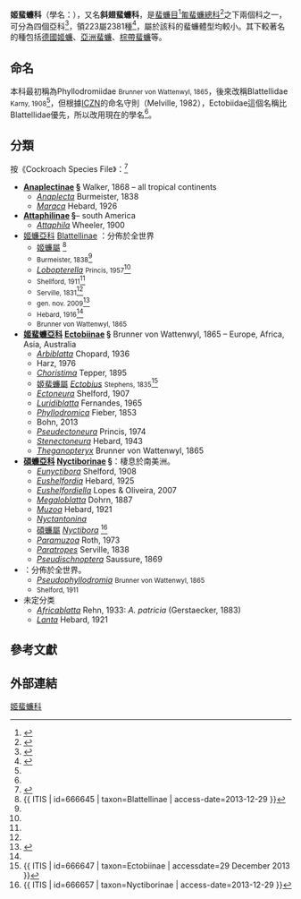 {{Automatic taxobox
 | image = Loboptera decipiens01.jpg
 | image_caption = ''[[Loboptera_decipiens|Loboptera decipiens]]''
 | taxon = Ectobiidae
 | authority = Brunner von Wattenwyl, 1865
 | synonyms=
* Blattellidae <small>Karny, 1908</small>
* Phyllodromiidae <small>Brunner von Wattenwyl, 1865</small>
* Plectopterinae <small>McKittrick, 1964</small>
 | subdivision_ranks = [[屬|屬]]
 | subdivision = [[#分類|見內文]]
}}

'''姬蜚蠊科'''（學名：{{lang|la|Ectobiidae}}），又名'''斜翅蜚蠊科'''{{r|Chai 2017}}，是[[蜚蠊目|蜚蠊目]]<ref name=ITIS_914219>{{ITIS |id=914219 |taxon=Blattodea}}</ref>[[匍蜚蠊總科|匍蜚蠊總科]]<ref name=ITIS_666639>{{ITIS |id=666639 |taxon=Blaberoidea |access-date=2014-10-21 }}</ref>之下兩個科之一，可分為四個亞科<ref name=ITIS_102413>{{ITIS | id=102413 | taxon=Blattellidae | access-date=2013-12-29 }}</ref>，領223屬2381種<ref name=zootaxa_3148>{{cite journal |last1=Beccaloni |first1=G. W. |last2=Eggleton |first2=P.|title=Order Blattodea <small>Brunner von Wattenwyl, 1882</small> |editor1-last=Zhang |editor1-first=Z.-Q. |chapter=Animal biodiversity: An outline of higher-level classification and survey of taxonomic richness |journal={{zootaxa|2011|3148|199|200|PDF}} }}</ref>，屬於該科的蜚蠊體型均較小。其下較著名的種包括[[德國姬蠊|德國姬蠊]]、[[亞洲蜚蠊|亞洲蜚蠊]]、[[棕帶蜚蠊|棕帶蜚蠊]]等。

==命名==
本科最初稱為Phyllodromiidae <small>Brunner von Wattenwyl, 1865</small>，後來改稱Blattellidae <small>Karny, 1908</small><ref name=ITIS_666639 />，但根據[[ICZN|ICZN]]的命名守則（Melville, 1982），Ectobiidae這個名稱比Blattellidae優先，所以改用現在的學名<ref name=zootaxa_3148 />。

==分類==
按《Cockroach Species File》：<ref>{{Cite web |url=http://cockroach.speciesfile.org/Common/basic/Taxa.aspx?TaxonNameID=1174509 |title=''Cockroach Species File'' (retrieved 26 January 2018) |access-date=2018-09-29 |archive-date=2020-11-28 |archive-url=https://web.archive.org/web/20201128194613/http://cockroach.speciesfile.org/Common/basic/Taxa.aspx?TaxonNameID=1174509 |dead-url=no }}</ref>
* '''[[Anaplectinae|Anaplectinae]] §''' Walker, 1868 – all tropical continents
** ''[[Anaplecta|Anaplecta]]'' Burmeister, 1838
** ''[[Maraca_(genus)|Maraca]]'' Hebard, 1926
* '''[[Attaphilinae|Attaphilinae]] §'''– south America
** ''[[Attaphila|Attaphila]]'' Wheeler, 1900
* [[姬蠊亞科|姬蠊亞科]] [[Blattellinae|Blattellinae]] {{small|Karny, 1908}}：分佈於全世界
** [[姬蠊屬|姬蠊屬]] ''{{tsl|en|Blattella|}}'' {{small|Caudell, 1903}}<ref name=itis-blatellinae>{{ ITIS | id=666645 | taxon=Blattellinae | access-date=2013-12-29 }}</ref>
** ''{{tsl|en|Ischnoptera|}}'' <small>Burmeister, 1838</small><ref name=itis-blatellinae/>
** ''[[Lobopterella|Lobopterella]]'' <small>Princis, 1957</small><ref name=itis-blatellinae/>
** ''{{tsl|en|Parcoblatta|}}'' <small>Shellford, 1911</small><ref name=itis-blatellinae/>
** ''{{tsl|en|Pseudomops|}}'' <small>Serville, 1831</small><ref name=itis-blatellinae/>
** ''{{tsl|en|Saltoblattella|}}'' <small>gen. nov. 2009</small><ref name=bohn2009>{{cite journal | url = http://www.senckenberg.de/files/content/forschung/publikationen/arthropodsystematics/asp_68_1/68_1_bohn_53-69.pdf | format = PDF | last1 = Bohn | first1 = H. | first2 = M. | last2 = Picker | first3 = K.-D. | last3 = Klass | first4 = J. | last4 = Colville | year = 2010 | title = A jumping cockroach from South Africa, ''Saltoblattella montistabularis'', gen. nov., spec. nov. (Blattodea: Blattellidae) | journal = Arthropod Systematics & Phylogeny | volume = 68 | issue = 1 | pages = 53–69 | access-date = 2014-03-22 | issn = 1864-8312 | publisher = Senckenberg Gesellschaft | author =  | archive-url = https://web.archive.org/web/20140323032003/http://www.senckenberg.de/files/content/forschung/publikationen/arthropodsystematics/asp_68_1/68_1_bohn_53-69.pdf | archive-date = 2014-03-23 | dead-url = yes }}</ref>
** ''{{tsl|en|Symploce (insect)|}}'' <small>Hebard, 1916</small><ref name=itis-blatellinae/>
** ''{{tsl|en|Temnopteryx (cockroach)|}}'' <small>Brunner von Wattenwyl, 1865</small>
* '''[[姬蜚蠊亞科|姬蜚蠊亞科]] [[Ectobiinae|Ectobiinae]] §''' Brunner von Wattenwyl, 1865 – Europe, Africa, Asia, Australia
** ''<!-- 页面不存在 -->[[Arbiblatta|Arbiblatta]]'' Chopard, 1936
** ''{{tsl|en|Capraiellus|}}'' Harz, 1976
** ''<!-- 页面不存在 -->[[Choristima|Choristima]]'' Tepper, 1895
** [[姬蜚蠊屬|姬蜚蠊屬]] ''[[Ectobius|Ectobius]]'' <small>Stephens, 1835</small><ref name=itis-ectobiinae>{{ ITIS | id=666647 | taxon=Ectobiinae | accessdate=29 December 2013 }}</ref>
** ''<!-- 页面不存在 -->[[Ectoneura|Ectoneura]]'' Shelford, 1907
** ''<!-- 页面不存在 -->[[Luridiblatta|Luridiblatta]]'' Fernandes, 1965
** ''<!-- 页面不存在 -->[[Phyllodromica|Phyllodromica]]'' Fieber, 1853
** ''{{tsl|en|Planuncus|}}'' Bohn, 2013
** ''<!-- 页面不存在 -->[[Pseudectoneura|Pseudectoneura]]'' Princis, 1974
** ''<!-- 页面不存在 -->[[Stenectoneura|Stenectoneura]]'' Hebard, 1943
** ''<!-- 页面不存在 -->[[Theganopteryx|Theganopteryx]]'' Brunner von Wattenwyl, 1865
* '''[[碩蠊亞科|碩蠊亞科]] [[Nyctiborinae|Nyctiborinae]] §'''：棲息於南美洲。
** ''[[Eunyctibora|Eunyctibora]]'' Shelford, 1908
** ''[[Eushelfordia|Eushelfordia]]'' Hebard, 1925
** ''[[Eushelfordiella|Eushelfordiella]]'' Lopes & Oliveira, 2007
** ''[[Megaloblatta|Megaloblatta]]'' Dohrn, 1887
** ''[[Muzoa|Muzoa]]'' Hebard, 1921
** ''[[Nyctantonina|Nyctantonina]]'' {{small|Vélez, 2013}}
** [[碩蠊屬|碩蠊屬]] ''[[Nyctibora|Nyctibora]]'' {{small|Burmeister, 1838}}<ref name=itis-nyctiborinae>{{ ITIS | id=666657 | taxon=Nyctiborinae | access-date=2013-12-29 }}</ref>
** ''<!-- 页面不存在 -->[[Paramuzoa|Paramuzoa]]'' Roth, 1973
** ''[[Paratropes|Paratropes]]'' Serville, 1838
** ''[[Pseudischnoptera|Pseudischnoptera]]'' Saussure, 1869
* '''{{tsl|en|Pseudophyllodromiinae|}}'''：分佈於全世界。
** ''[[Pseudophyllodromia|Pseudophyllodromia]]'' <small>Brunner von Wattenwyl, 1865</small>
** ''{{tsl|en|Supella|}}'' <small>Shelford, 1911</small>
* 未定分类
** ''[[Africablatta|Africablatta]]'' Rehn, 1933: ''A. patricia'' (Gerstaecker, 1883)
** ''[[Lanta_(genus)|Lanta]]'' Hebard, 1921

==參考文獻==
{{reflist|refs=
<ref name="Chai 2017">{{cite book |url=https://detail.tmall.com/item.htm?id=550559161379 |title=昆虫分类学 |edition=修订版 |chapter=四 蜚蠊部 BLATTOPTEROIDEA Ⅶ 蜚蠊目 BLATTARIA |author=[[蔡邦华|蔡邦华]] |editor1=[[蔡晓明|蔡晓明]] |editor2=[[黄复生|黄复生]] |publisher=化学工业出版社 |isbn=9787122253835 |date=2017-03 |access-date=2018-06-26 |language=zh-hans }}</ref>
}}

==外部連結==
{{Taxonbar}}
[[Category:姬蜚蠊科|]]